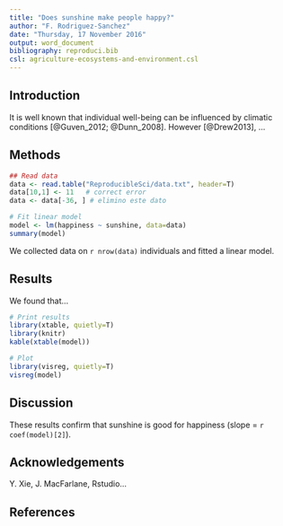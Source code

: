 ```yaml
---
title: "Does sunshine make people happy?"
author: "F. Rodriguez-Sanchez"
date: "Thursday, 17 November 2016"
output: word_document
bibliography: reproduci.bib
csl: agriculture-ecosystems-and-environment.csl
---
```



Introduction
------------

It is well known that individual well-being can be influenced by climatic conditions [@Guven_2012; @Dunn_2008]. However [@Drew2013], ...


Methods
-------

```r
## Read data
data <- read.table("ReproducibleSci/data.txt", header=T)
data[10,1] <- 11   # correct error
data <- data[-36, ] # elimino este dato

# Fit linear model
model <- lm(happiness ~ sunshine, data=data)
summary(model)

```

We collected data on `r nrow(data)` individuals and fitted a linear model.



Results
-------

We found that...

```r
# Print results
library(xtable, quietly=T)
library(knitr)
kable(xtable(model)) 
```

```r
# Plot
library(visreg, quietly=T)
visreg(model)
```

Discussion
----------

These results confirm that sunshine is good for happiness (slope = `r coef(model)[2]`).


Acknowledgements
----------------

Y. Xie, J. MacFarlane, Rstudio...


## References


